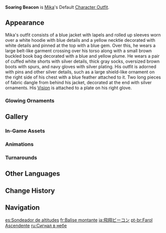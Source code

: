 {{Outfit Infobox
|id           = 208000
|image        = <gallery>
Character Mika Full Wish.png|Wish
Character Mika Game.png|In-Game
</gallery>
|character    = Mika
|type         = Default
|description  = Mika's outfit. This knightly outfit, specially designed for field work, is made using a vast multitude of flexible but tough materials, adding plenty of places for the wearer to store his weapons and tools. Dressed and prepared, fortune is certain to stride alongside the wearer of this outfit with each step into the unknown.
|obtain       = Unlocked upon obtaining character
}}
'''Soaring Beacon''' is [[Mika]]'s Default [[Character Outfit]].

==Appearance==
<!-- Keep appearance section short and concise. Limit to 1-2 paragraphs (preferably 1 paragraph) with 3-4 sentences each. -->
Mika's outfit consists of a blue jacket with lapels and rolled up sleeves worn over a white hoodie with blue details and a yellow necktie decorated with white details and pinned at the top with a blue gem. Over this, he wears a large belt-like garment crossing over his torso along with a small brown buckled book bag decorated with a blue and yellow plume. He wears a pair of cuffed white shorts with silver details, thick gray socks, oversized brown boots with spurs, and navy gloves with silver plating. His outfit is adorned with pins and other silver details, such as a large shield-like ornament on the right side of his chest with a blue feather attached to it. Two long pieces of fabric dangle from behind his jacket, decorated at the end with silver ornaments. His {{Cryo}} [[Vision]] is attached to a plate on his right glove.

===Glowing Ornaments===
{{Glowing Ornament Info|outfit=Soaring Beacon|ornaments=the small, light blue, diamond-shaped gem at the top of his tie}}

==Gallery==
===In-Game Assets===
{{Assets/Outfit|Soaring Beacon|nomain=1}}

===Animations===
{{Preview/CharacterAnimations|Mika|nocaption=1}}

===Turnarounds===
{{Turnarounds}}

==Other Languages==
{{Other Languages
|en      = Soaring Beacon
|zhs     = 高飞信标
|zhs_rm  = Gāofēi Xìnbiāo
|zht     = 高飛信標
|zht_rm  = Gāofēi Xìnbiāo
|zh_tl   = Soaring Beacon
|ja      = 飛翔ビーコン
|ja_rm   = Hishou Biikon
|ja_tl   = Soaring Beacon
|ko      = 상공<->의 이정표
|ko_tl   = Milestone of the Sky
|es      = Sondeador de altitudes
|es_tl   = Altitude Probe
|fr      = Balise montante
|fr_tl   = Rising Beacon
|ru      = Сигнал в небе
|ru_tl   = Signal in the Sky
|th      = สัญญาณบินสูงเสียดฟ้า
|th_rm   = 
|th_tl   = 
|vi      = Tín Hiệu Bay Cao
|vi_tl   = Soaring Signal
|de      = Hochfliegende Bake
|de_tl   = Soaring Beacon
|id      = Soaring Beacon
|pt      = Farol Ascendente
|pt_tl   = 
|tr      = Yüce İşaretçi
|tr_tl   = Lofty Beacon
|it      = Faro ad alta quota
|it_tl   = High Altitude Beacon
}}

==Change History==
{{Change History|3.5}}

==Navigation==
{{Dressing Room Navbox|type=outfit}}

[[es:Sondeador de altitudes]]
[[fr:Balise montante]]
[[ja:飛翔ビーコン]]
[[pt-br:Farol Ascendente]]
[[ru:Сигнал в небе]]
